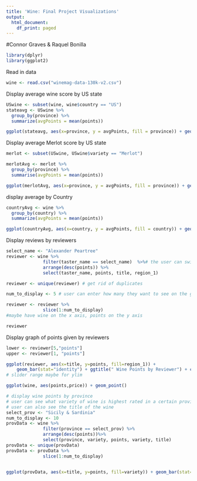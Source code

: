 ```yaml
---
title: 'Wine: Final Project Visualizations'
output:
  html_document:
    df_print: paged
---
```

#Connor Graves & Raquel Bonilla

```r
library(dplyr)
library(ggplot2)
```

Read in data
```r
wine <- read.csv("winemag-data-130k-v2.csv")
```

Display average wine score by US state
```r
USwine <- subset(wine, wine$country == "US")
stateavg <- USwine %>%
  group_by(province) %>%
  summarize(avgPoints = mean(points))

ggplot(stateavg, aes(x=province, y = avgPoints, fill = province)) + geom_bar(stat = "identity") + coord_cartesian(ylim = c(min(stateavg$avgPoints) - 2, max(stateavg$avgPoints) + 2)) + theme(axis.text.x = element_text(angle = 90, hjust = 1, vjust = 0), legend.position="none") + labs(title = "Average Points of All Wines reviewed by US State", x = "State", y ="Average Points Earned")
```

Display average Merlot score by US state
```r
merlot <- subset(USwine, USwine$variety == "Merlot")

merlotAvg <- merlot %>%
  group_by(province) %>%
  summarise(avgPoints = mean(points))

ggplot(merlotAvg, aes(x=province, y = avgPoints, fill = province)) + geom_bar(stat = "identity") + coord_cartesian(ylim = c(min(merlotAvg$avgPoints) - 2, max(merlotAvg$avgPoints) + 2)) + theme(axis.text.x = element_text(angle = 90, hjust = 1, vjust = 0), legend.position="none") + labs(title = "Average Points of Merlots reviewed by US State", x = "State", y ="Average Points Earned")
```

display average by Country
```r
countryAvg <- wine %>%
  group_by(country) %>%
  summarize(avgPoints = mean(points))

ggplot(countryAvg, aes(x=country, y = avgPoints, fill = country)) + geom_bar(stat = "identity") + coord_cartesian(ylim = c(min(countryAvg$avgPoints) - 2, max(countryAvg$avgPoints) + 2)) + theme(axis.text.x = element_text(angle = 90, hjust = 1, vjust = 0), legend.position="none") + labs(title = "Average Points of Wines reviewed by Country", x = "Country", y ="Average Points Earned")
```

Display reviews by reviewers
```r
select_name <- "Alexander Peartree"
reviewer <- wine %>%
              filter(taster_name == select_name)  %>%# the user can switch the name; maybe a toggle dropdown
              arrange(desc(points)) %>%
              select(taster_name, points, title, region_1)

reviewer <- unique(reviewer) # get rid of duplicates

num_to_display <- 5 # user can enter how many they want to see on the graph

reviewer <- reviewer %>%
              slice(1:num_to_display)
#maybe have wine on the x axis, points on the y axis

reviewer

```

Display graph of points given by reviewers
```r
lower <- reviewer[5,"points"]
upper <- reviewer[1, "points"]

ggplot(reviewer, aes(x=title, y=points, fill=region_1)) +
    geom_bar(stat="identity") + ggtitle(" Wine Points by Reviewer") + coord_cartesian(ylim = c(80, 100)) 
# slider range maybe for ylim
```

```r
ggplot(wine, aes(points,price)) + geom_point()
```

```r
# display wine points by province
# user can see what variety of wine is highest rated in a certain province
# user can also see the title of the wine
select_prov <- "Sicily & Sardinia"
num_to_display <- 10
provData <- wine %>%
              filter(province == select_prov) %>%
              arrange(desc(points))%>%
              select(province, variety, points, variety, title)
provData <- unique(provData)
provData <- provData %>%
              slice(1:num_to_display)
              
```

```r
ggplot(provData, aes(x=title, y=points, fill=variety)) + geom_bar(stat="identity") + ggtitle("Highest Points by Province") + coord_cartesian(ylim = c(80, 100)) + theme(axis.text.x = element_text(angle=90, hjust=1, vjust=0))
```

